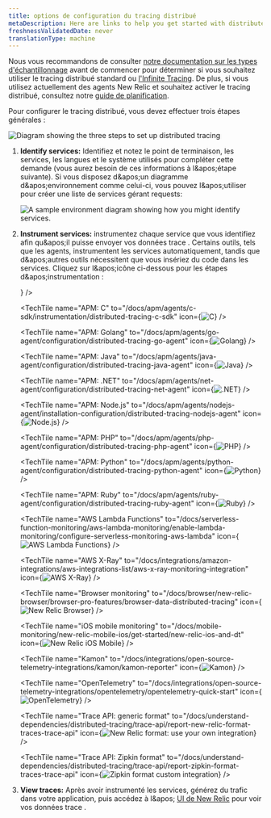 ```yaml
---
title: options de configuration du tracing distribué
metaDescription: Here are links to help you get started with distributed tracing
freshnessValidatedDate: never
translationType: machine
---
```


Nous vous recommandons de consulter [notre documentation sur les types d'échantillonnage](/docs/distributed-tracing/concepts/how-new-relic-distributed-tracing-works) avant de commencer pour déterminer si vous souhaitez utiliser le tracing distribué standard ou [l'Infinite Tracing](/docs/distributed-tracing/infinite-tracing/introduction-infinite-tracing). De plus, si vous utilisez actuellement des agents New Relic <InlinePopover type="apm" />et souhaitez activer le tracing distribué, consultez notre [guide de planification](/docs/distributed-tracing/concepts/distributed-tracing-planning-guide).

Pour configurer le tracing distribué, vous devez effectuer trois étapes générales :

<img title="Diagram showing the three steps to set up distributed tracing." alt="Diagram showing the three steps to set up distributed tracing" src="/images/distributed-tracing_diagram_high-level-dist-tr.webp" />

1. <DNT>**Identify services:**</DNT> Identifiez et notez le point de terminaison, les services, les langues et le système utilisés pour compléter cette demande (vous aurez besoin de ces informations à l&amp;apos;étape suivante). Si vous disposez d&amp;apos;un diagramme d&amp;apos;environnement comme celui-ci, vous pouvez l&amp;apos;utiliser pour créer une liste de services gérant requests:

   <img title="A sample environment diagram showing how you might identify services." alt="A sample environment diagram showing how you might identify services." src="/images/distributed-tracing_screenshot-full_distributed-tracing-map.webp" />

2. <DNT>**Instrument services:**</DNT> instrumentez chaque service que vous identifiez afin qu&amp;apos;il puisse envoyer vos données trace . Certains outils, tels que les <InlinePopover type="apm" />agents, instrumentent les services automatiquement, tandis que d&amp;apos;autres outils nécessitent que vous insériez du code dans les services. Cliquez sur l&amp;apos;icône ci-dessous pour les étapes d&amp;apos;instrumentation :

   <TechTileGrid>
     <TechTile name="Android mobile monitoring" to="/docs/mobile-monitoring/new-relic-mobile-android/get-started/new-relic-mobile-and-dt" icon={<img src="/images/distributed-tracing_logo_mobilemonitoring.webp" alt="New Relic Android Mobile"/>} />

     <TechTile name="APM: C" to="/docs/apm/agents/c-sdk/instrumentation/distributed-tracing-c-sdk" icon={<img src="/images/distributed-tracing_logo_c.webp" alt="C"/>} />

     <TechTile name="APM: Golang" to="/docs/apm/agents/go-agent/configuration/distributed-tracing-go-agent" icon={<img src="/images/distributed-tracing_logo_go.webp" alt="Golang"/>} />

     <TechTile name="APM: Java" to="/docs/apm/agents/java-agent/configuration/distributed-tracing-java-agent" icon={<img src="/images/distributed-tracing_logo_java.webp" alt="Java"/>} />

     <TechTile name="APM: .NET" to="/docs/apm/agents/net-agent/configuration/distributed-tracing-net-agent" icon={<img src="/images/distributed-tracing_logo_dotnet.webp" alt=".NET"/>} />

     <TechTile name="APM: Node.js" to="/docs/apm/agents/nodejs-agent/installation-configuration/distributed-tracing-nodejs-agent" icon={<img src="/images/distributed-tracing_logo_nodejs.webp" alt="Node.js"/>} />

     <TechTile name="APM: PHP" to="/docs/apm/agents/php-agent/configuration/distributed-tracing-php-agent" icon={<img src="/images/distributed-tracing_logo_php.webp" alt="PHP"/>} />

     <TechTile name="APM: Python" to="/docs/apm/agents/python-agent/configuration/distributed-tracing-python-agent" icon={<img src="/images/distributed-tracing_logo_python.webp" alt="Python"/>} />

     <TechTile name="APM: Ruby" to="/docs/apm/agents/ruby-agent/configuration/distributed-tracing-ruby-agent" icon={<img src="/images/distributed-tracing_logo_ruby.webp" alt="Ruby"/>} />

     <TechTile name="AWS Lambda Functions" to="/docs/serverless-function-monitoring/aws-lambda-monitoring/enable-lambda-monitoring/configure-serverless-monitoring-aws-lambda" icon={<img src="/images/distributed-tracing_logo_aws-lambda.webp" alt="AWS Lambda Functions"/>} />

     <TechTile name="AWS X-Ray" to="/docs/integrations/amazon-integrations/aws-integrations-list/aws-x-ray-monitoring-integration" icon={<img src="/images/distributed-tracing_logo_aws-xray.webp" alt="AWS X-Ray"/>} />

     <TechTile name="Browser monitoring" to="/docs/browser/new-relic-browser/browser-pro-features/browser-data-distributed-tracing" icon={<img src="/images/distributed-tracing_logo_browser.webp" alt="New Relic Browser"/>} />

     <TechTile name="iOS mobile monitoring" to="/docs/mobile-monitoring/new-relic-mobile-ios/get-started/new-relic-ios-and-dt" icon={<img src="/images/distributed-tracing_logo_mobilemonitoring.webp" alt="New Relic iOS Mobile"/>} />

     <TechTile name="Kamon" to="/docs/integrations/open-source-telemetry-integrations/kamon/kamon-reporter" icon={<img src="/images/distributed-tracing_logo_kamon.webp" alt="Kamon"/>} />

     <TechTile name="OpenTelemetry" to="/docs/integrations/open-source-telemetry-integrations/opentelemetry/opentelemetry-quick-start" icon={<img src="/images/distributed-tracing_logo_open-telemetry.webp" alt="OpenTelemetry"/>} />

     <TechTile name="Trace API: generic format" to="/docs/understand-dependencies/distributed-tracing/trace-api/report-new-relic-format-traces-trace-api" icon={<img src="/images/distributed-tracing_logo_new-relic-old-.webp" alt="New Relic format: use your own integration"/>} />

     <TechTile name="Trace API: Zipkin format" to="/docs/understand-dependencies/distributed-tracing/trace-api/report-zipkin-format-traces-trace-api" icon={<img src="/images/zipkinlogo.webp" alt="Zipkin format custom integration"/>} />
   </TechTileGrid>

3. <DNT>**View traces:**</DNT> Après avoir instrumenté les services, générez du trafic dans votre application, puis accédez à l&amp;apos; [UI de New Relic](https://one.newrelic.com/launcher/distributed-tracing.launcher) pour voir vos données trace .